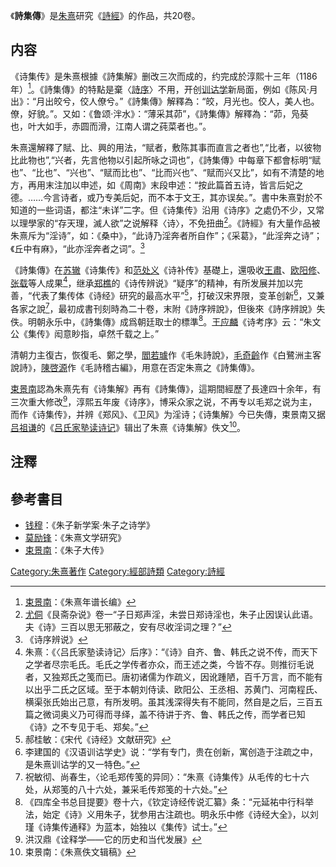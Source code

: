 《'''詩集傳'''》是[[朱熹|朱熹]]研究《[[詩經|詩經]]》的作品，共20卷。

==内容==
《诗集传》是朱熹根據《詩集解》删改三次而成的，约完成於淳熙十三年（1186年）<ref>[[束景南|束景南]]：《朱熹年谱长编》</ref>。《詩集傳》的特點是棄〈[[詩經|詩序]]〉不用，开创[[训诂学|训诂学]]新局面，例如《陈风·月出》：“月出皎兮，佼人僚兮。”《詩集傳》解釋為：“皎，月光也。佼人，美人也。僚，好貌。”。又如：《鲁颂·泮水》：“薄采其茆”，《詩集傳》解釋為：“茆，凫葵也，叶大如手，赤圆而滑，江南人谓之莼菜者也。”。

朱熹還解釋了賦、比、興的用法，“赋者，敷陈其事而直言之者也”,“比者，以彼物比此物也”,“兴者，先言他物以引起所咏之词也”，《詩集傳》中每章下都會标明“赋也”、“比也”、“兴也”、“赋而比也”、“比而兴也”、“赋而兴又比”，如有不清楚的地方，再用末注加以申述，如《周南》末段申述：“按此篇首五诗，皆言后妃之德。……今言诗者，或乃专美后妃，而不本于文王，其亦误矣。”。書中朱熹對於不知道的一些词语，都注“未详”二字。但《诗集传》沿用《诗序》之處仍不少，又常以理學家的“存天理，滅人欲”之说解释〈诗〉，不免扭曲<ref>[[尤侗|尤侗]]《艮斋杂说》卷一“子日郑声淫，未尝日郑诗淫也，朱子止因误认此语。夫《诗》三百以思无邪蔽之，安有尽收淫词之理？”</ref>。《詩經》有大量作品被朱熹斥为“淫诗”，如：《桑中》，“此诗乃淫奔者所自作”；《采葛》，“此淫奔之诗”；《丘中有麻》，“此亦淫奔者之词”。<ref>《诗序辨说》</ref>

《詩集傳》在[[苏辙|苏辙]]《诗集传》和[[范处义|范处义]]《诗补传》基礎上，還吸收[[王肅_(三國)|王肅]]、[[欧阳修|欧阳修]]、[[张载|张载]]等人成果<ref>朱熹：《〈吕氏家塾读诗记〉后序》：“《诗》自齐、鲁、韩氏之说不传，而天下之学者尽宗毛氏。毛氏之学传者亦众，而王述之类，今皆不存。则推衍毛说者，又独郑氏之笺而已。唐初诸儒为作疏义，因讹踵陋，百千万言，而不能有以出乎二氏之区域。至于本朝刘侍读、欧阳公、王丞相、苏黄门、河南程氏、横渠张氏始出己意，有所发明。虽其浅深得失有不能同，然自是之后，三百五篇之微词奥义乃可得而寻绎，盖不待讲于齐、鲁、韩氏之传，而学者已知《诗》之不专见于毛、郑矣。”</ref>，继承[[郑樵|郑樵]]的《诗传辨说》“疑序”的精神，有所发展并加以完善，“代表了集传体《诗经》研究的最高水平”<ref>郝桂敏：《宋代《诗经》文献研究》</ref>，打破汉宋界限，变革创新<ref>李建国的《汉语训诂学史》说：“学有专门，贵在创新，寓创造于注疏之中，是朱熹训诂学的又一特色。”</ref>，又兼各家之說<ref>祝敏彻、尚春生，〈论毛郑传笺的异同〉：“朱熹《诗集传》从毛传的七十六处，从郑笺的八十六处，兼采毛传郑笺的十六处。”</ref>，最初成書刊刻時為二十卷，末附《詩序辨說》，但後來《詩序辨說》失佚。明朝永乐中，《詩集傳》成爲朝廷取士的標準<ref>《四库全书总目提要》卷十六，《钦定诗经传说汇纂》条：“元延祐中行科举法，始定《诗》义用朱子，犹参用古注疏也。明永乐中修《诗经大全》，以刘瑾《诗集传通释》为蓝本，始独以《集传》试士。”</ref>。[[王应麟|王应麟]]《诗考序》云：“朱文公《集传》闳意眇指，卓然千载之上。”

清朝力主復古，恢復毛、鄭之學，[[閻若璩|閻若璩]]作《毛朱詩說》，[[毛奇齡|毛奇齡]]作《白鷺洲主客說詩》，[[陳啓源|陳啓源]]作《毛詩稽古編》，用意在否定朱熹之《詩集傳》。

[[束景南|束景南]]認為朱熹先有《诗集解》再有《詩集傳》，這期間經歷了長達四十余年，有三次重大修改<ref>洪汉鼎《诠释学——它的历史和当代发展》</ref>，淳熙五年废《诗序》，博采众家之说，不再专以毛郑之说为主，而作《诗集传》，并辨《郑风》、《卫风》为淫诗；《诗集解》今已失傳，束景南又据[[吕祖谦|吕祖谦]]的《[[吕氏家塾读诗记|吕氏家塾读诗记]]》辑出了朱熹《诗集解》佚文<ref>束景南：《朱熹佚文辑稿》</ref>。

== 注釋 ==
{{reflist|2}}

==參考書目==
{{wikisource|詩經集傳}}
{{refbegin}}
*[[钱穆|钱穆]]：《朱子新学案·朱子之诗学》
*[[莫励锋|莫励锋]]：《朱熹文学研究》
*[[束景南|束景南]]：《朱子大传》
{{refend}}

[[Category:朱熹著作|Category:朱熹著作]]
[[Category:經部詩類|Category:經部詩類]]
[[Category:詩經|Category:詩經]]